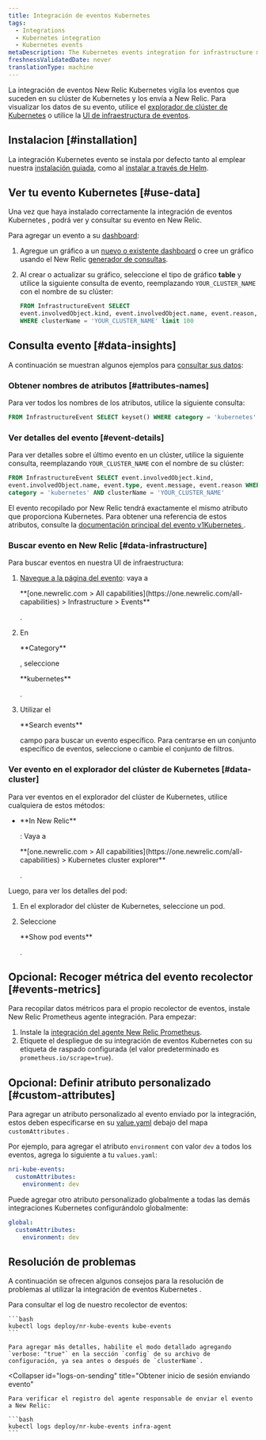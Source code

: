 ```yaml
---
title: Integración de eventos Kubernetes
tags:
  - Integrations
  - Kubernetes integration
  - Kubernetes events
metaDescription: The Kubernetes events integration for infrastructure monitoring watches for events happening in Kubernetes clusters and sends them to New Relic.
freshnessValidatedDate: never
translationType: machine
---
```


La integración de eventos New Relic Kubernetes vigila los eventos que suceden en su clúster de Kubernetes y los envía a New Relic. Para visualizar los datos de su evento, utilice el [explorador de clúster de Kubernetes](/docs/integrations/kubernetes-integration/cluster-explorer/kubernetes-cluster-explorer) o utilice la [UI de infraestructura de eventos](/docs/infrastructure/new-relic-infrastructure/infrastructure-ui-pages/infrastructure-events-page-live-feed-every-config-change).

## Instalacion [#installation]

La integración Kubernetes evento se instala por defecto tanto al emplear nuestra [instalación guiada](/install/kubernetes), como al [instalar a través de Helm](/docs/kubernetes-pixie/kubernetes-integration/installation/install-kubernetes-integration-using-helm).

## Ver tu evento Kubernetes [#use-data]

Una vez que haya instalado correctamente la integración de eventos Kubernetes , podrá ver y consultar su evento en New Relic.

Para agregar un evento a su [dashboard](/docs/dashboards/new-relic-one-dashboards/get-started/introduction-new-relic-one-dashboards):

1. Agregue un gráfico a un [nuevo o existente dashboard](/docs/query-your-data/explore-query-data/dashboards/introduction-dashboards/) o cree un gráfico usando el New Relic [generador de consultas](/docs/chart-builder/use-chart-builder/get-started/introduction-chart-builder).

2. Al crear o actualizar su gráfico, seleccione el tipo de gráfico <DNT>**table**</DNT> y utilice la siguiente consulta de evento, reemplazando `YOUR_CLUSTER_NAME` con el nombre de su clúster:

   ```sql
   FROM InfrastructureEvent SELECT
   event.involvedObject.kind, event.involvedObject.name, event.reason,event.message
   WHERE clusterName = 'YOUR_CLUSTER_NAME' limit 100
   ```

## Consulta evento [#data-insights]

A continuación se muestran algunos ejemplos para [consultar sus datos](/docs/using-new-relic/data/understand-data/query-new-relic-data):

### Obtener nombres de atributos [#attributes-names]

Para ver todos los nombres de los atributos, utilice la siguiente consulta:

```sql
FROM InfrastructureEvent SELECT keyset() WHERE category = 'kubernetes'
```

### Ver detalles del evento [#event-details]

Para ver detalles sobre el último evento en un clúster, utilice la siguiente consulta, reemplazando `YOUR_CLUSTER_NAME` con el nombre de su clúster:

```sql
FROM InfrastructureEvent SELECT event.involvedObject.kind,
event.involvedObject.name, event.type, event.message, event.reason WHERE
category = 'kubernetes' AND clusterName = 'YOUR_CLUSTER_NAME'
```

El evento recopilado por New Relic tendrá exactamente el mismo atributo que proporciona Kubernetes. Para obtener una referencia de estos atributos, consulte la [documentación principal del evento v1Kubernetes ](https://kubernetes.io/docs/reference/generated/kubernetes-api/v1.19/#event-v1-core).

### Buscar evento en New Relic [#data-infrastructure]

Para buscar eventos en nuestra UI de infraestructura:

1. [Navegue a la página del evento](https://one.newrelic.com): vaya a

   <DNT>
     **[one.newrelic.com > All capabilities](https://one.newrelic.com/all-capabilities) > Infrastructure > Events**
   </DNT>

   .

2. En

   <DNT>
     **Category**
   </DNT>

   , seleccione

   <DNT>
     **kubernetes**
   </DNT>

   .

3. Utilizar el

   <Icon name="fe-search"/>

   <DNT>
     **Search events**
   </DNT>

   campo para buscar un evento específico. Para centrarse en un conjunto específico de eventos, seleccione o cambie el conjunto de filtros.

### Ver evento en el explorador del clúster de Kubernetes [#data-cluster]

Para ver eventos en el explorador del clúster de Kubernetes, utilice cualquiera de estos métodos:

* <DNT>
    **In New Relic**
  </DNT>

  : Vaya a

  <DNT>
    **[one.newrelic.com > All capabilities](https://one.newrelic.com/all-capabilities) > Kubernetes cluster explorer**
  </DNT>

  .

Luego, para ver los detalles del pod:

1. En el explorador del clúster de Kubernetes, seleccione un pod.

2. Seleccione

   <DNT>
     **Show pod events**
   </DNT>

   .

## Opcional: Recoger métrica del evento recolector [#events-metrics]

Para recopilar datos métricos para el propio recolector de eventos, instale New Relic Prometheus agente integración. Para empezar:

1. Instale la [integración del agente New Relic Prometheus](/docs/infrastructure/prometheus-integrations/install-configure-prometheus-agent/install-prometheus-agent/).
2. Etiquete el despliegue de su integración de eventos Kubernetes con su etiqueta de raspado configurada (el valor predeterminado es `prometheus.io/scrape=true`).

## Opcional: Definir atributo personalizado [#custom-attributes]

Para agregar un atributo personalizado al evento enviado por la integración, estos deben especificarse en su [value.yaml](https://github.com/newrelic/nri-kube-events/blob/main/charts/nri-kube-events/values.yaml) debajo del mapa `customAttributes` .

Por ejemplo, para agregar el atributo `environment` con valor `dev` a todos los eventos, agrega lo siguiente a tu `values.yaml`:

```yml
nri-kube-events:
  customAttributes:
    environment: dev
```

Puede agregar otro atributo personalizado globalmente a todas las demás integraciones Kubernetes configurándolo globalmente:

```yml
global:
  customAttributes:
    environment: dev
```

## Resolución de problemas

A continuación se ofrecen algunos consejos para la resolución de problemas al utilizar la integración de eventos Kubernetes .

<CollapserGroup>
  <Collapser
    id="logs-on-collection"
    title="Obtener la colección de eventos de inicio de sesión"
  >
    Para consultar el log de nuestro recolector de eventos:

    ```bash
    kubectl logs deploy/nr-kube-events kube-events
    ```

    Para agregar más detalles, habilite el modo detallado agregando `verbose: "true"` en la sección `config` de su archivo de configuración, ya sea antes o después de `clusterName`.
  </Collapser>

  <Collapser
    id="logs-on-sending"
    title="Obtener inicio de sesión enviando evento"
  >
    Para verificar el registro del agente responsable de enviar el evento a New Relic:

    ```bash
    kubectl logs deploy/nr-kube-events infra-agent
    ```
  </Collapser>
</CollapserGroup>
